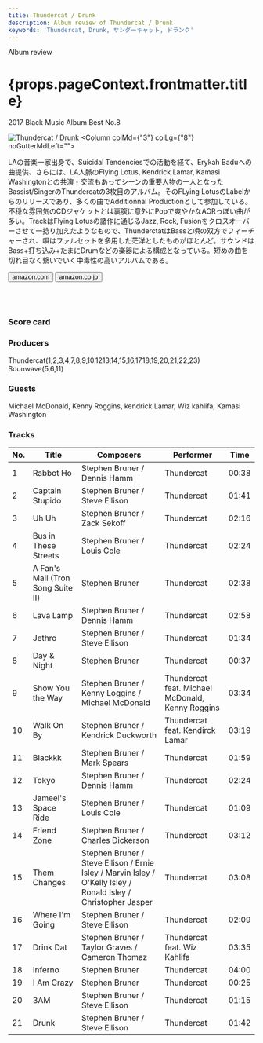 ```yaml
---
title: Thundercat / Drunk
description: Album review of Thundercat / Drunk
keywords: 'Thundercat, Drunk, サンダーキャット, ドランク'
---
```





<p className="largeP">Album review</p>
<h1 className="h1--no--margin">{props.pageContext.frontmatter.title}</h1>
<p className="largeP"><Link to="/best50/2017/">2017 Black Music Album Best No.8</Link></p>

<Row  className="image-card-group">
	<Column colMd={3} colLg={4} noGutterMdLeft="">
       <ImageCard>

![Thundercat / Drunk](../../images/cd/thundercat1L.jpg) 
</ImageCard>
	</Column>
	<Column colMd={"3"} colLg={"8"} noGutterMdLeft="">
	<p>
	LAの音楽一家出身で、Suicidal Tendenciesでの活動を経て、Erykah Baduへの曲提供、さらには、LA人脈のFlying Lotus, Kendrick Lamar, Kamasi Washingtonとの共演・交流もあってシーンの重要人物の一人となったBassist/SingerのThundercatの3枚目のアルバム。そのFLying LotusのLabelからのリリースであり、多くの曲でAdditionnal Productionとして参加している。不穏な雰囲気のCDジャケットとは裏腹に意外にPopで爽やかなAORっぽい曲が多い。TrackはFlying Lotusの諸作に通じるJazz, Rock, Fusionをクロスオーバーさせて一捻り加えたようなもので、ThunderctatはBassと唄の双方でフィーチャーされ、唄はファルセットを多用した茫洋としたものがほとんど。サウンドはBass+打ち込み+たまにDrumなどの楽器による構成となっている。短めの曲を切れ目なく繋いでいく中毒性の高いアルバムである。
	</p>
	<div>
	  <Button className="button-right-mergin"  href="https://amzn.to/31r2Cwt" renderIcon={ArrowUpRight} size='sm' kind='primary'>
      amazon.com
    </Button>
    <Button className="button-right-mergin"  href="https://amzn.to/2DIgHha" renderIcon={ArrowUpRight} size='sm' kind='secondary'>
      amazon.co.jp
    </Button>
	</div>
	<a href="https://geo.music.apple.com/us/album/drunk/1197789099?mt=1&app=music&ls=1&at=11lcug" style="display:inline-block;overflow:hidden;background:url(https://linkmaker.itunes.apple.com/ja-jp/lockup.svg?releaseDate=2017-02-24&kind=album&bubble=apple_music&style=mono-black) no-repeat;width:180px;height:45px;"></a>
	<a href="https://geo.music.apple.com/us/album/drunk/1197789099?app=itunes&at=11lcug" style="display:inline-block;overflow:hidden;background:url(https://linkmaker.itunes.apple.com/ja-jp/badge-lrg.svg?releaseDate=2017-02-24&kind=album&bubble=itunes_music) no-repeat;width:140px;height:45px;"></a>
	</Column>
</Row>
<Row >
	<Column colMd={4} colLg={4} noGutterMdLeft="">
<div>
    <h3>Score card</h3>
	<SliderJS1 value="5" />
    <SliderJS2 value="1" />
	<SliderJS3 value="1" />
    <SliderJS4 value="9" />
</div>
</Column>
<Column colMd={8} colLg={8} noGutterMdLeft="">
<div>
<h3>Producers</h3>
<p>
Thundercat(1,2,3,4,7,8,9,10,1213,14,15,16,17,18,19,20,21,22,23)
<br/>Sounwave(5,6,11)
</p>
<h3>Guests</h3>
<p>
Michael McDonald, Kenny Roggins, kendrick Lamar, Wiz kahlifa, Kamasi Washington
</p>
</div>
</Column>
</Row>

<h3>Tracks</h3>

| No. |	 Title                            |	 Composers                                                                                                     	|	 Performer                                      | Time	|
| --- |	--------------------------------- | --------------------------------------------------------------------------------------------------------------- | ------------------------------------------------ 	| ----- |
| 1	  |	Rabbot Ho                         | Stephen Bruner / Dennis Hamm                                                                                   	| Thundercat                                      	| 00:38 |
| 2	  |	Captain Stupido                   | Stephen Bruner / Steve Ellison                                                                                 	| Thundercat                                      	| 01:41 |
| 3	  |	Uh Uh                             | Stephen Bruner / Zack Sekoff                                                                                   	| Thundercat                                      	| 02:16 |
| 4	  |	Bus in These Streets              | Stephen Bruner / Louis Cole                                                                                    	| Thundercat                                      	| 02:24 |
| 5	  |	A Fan's Mail (Tron Song Suite II) | Stephen Bruner                                                                                                 	| Thundercat                                      	| 02:38 |
| 6	  |	Lava Lamp                         | Stephen Bruner / Dennis Hamm                                                                                   	| Thundercat                                      	| 02:58 |
| 7	  |	Jethro                            | Stephen Bruner / Steve Ellison                                                                                 	| Thundercat                                      	| 01:34 |
| 8	  |	Day & Night                       | Stephen Bruner                                                                                                 	| Thundercat                                      	| 00:37 |
| 9	  |	Show You the Way                  | Stephen Bruner / Kenny Loggins / Michael McDonald                                                              	| Thundercat feat. Michael McDonald, Kenny Roggins	| 03:34 |
| 10  |	Walk On By                        | Stephen Bruner / Kendrick Duckworth                                                                            	| Thundercat feat. Kendirck Lamar                 	| 03:19 |
| 11  |	Blackkk                           | Stephen Bruner / Mark Spears                                                                                   	| Thundercat                                      	| 01:59 |
| 12  |	Tokyo                             | Stephen Bruner / Dennis Hamm                                                                                   	| Thundercat                                      	| 02:24 |
| 13  |	Jameel's Space Ride               | Stephen Bruner / Louis Cole                                                                                    	| Thundercat                                      	| 01:09 |
| 14  |	Friend Zone                       | Stephen Bruner / Charles Dickerson                                                                             	| Thundercat                                      	| 03:12 |
| 15  |	Them Changes                      | Stephen Bruner / Steve Ellison / Ernie Isley / Marvin Isley / O'Kelly Isley / Ronald Isley / Christopher Jasper	| Thundercat                                      	| 03:08 |
| 16  |	Where I'm Going                   | Stephen Bruner / Steve Ellison                                                                                 	| Thundercat                                      	| 02:09 |
| 17  |	Drink Dat                         | Stephen Bruner / Taylor Graves / Cameron Thomaz                                                                	| Thundercat feat. Wiz Kahlifa                    	| 03:35 |
| 18  |	Inferno                           | Stephen Bruner                                                                                                 	| Thundercat                                      	| 04:00 |
| 19  |	I Am Crazy                        | Stephen Bruner                                                                                                 	| Thundercat                                      	| 00:25 |
| 20  |	3AM                               | Stephen Bruner / Steve Ellison                                                                                 	| Thundercat                                      	| 01:15 |
| 21  |	Drunk                             | Stephen Bruner / Steve Ellison                                                                                 	| Thundercat                                      	| 01:42 |

<Row>
<Column colMd={3} colLg={3} noGutterMdLeft>
<Review1 />
</Column>
</Row>
